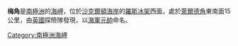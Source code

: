 '''梅角'''是[[南極洲|南極洲]]的[[海岬|海岬]]，位於[[沙克爾頓海岸|沙克爾頓海岸]]的[[羅斯冰架|羅斯冰架]]西面，處於[[萊爾德角|萊爾德角]]東南面15公里，由[[英國|英國]]探險隊發現，以[[海軍元帥_(皇家海軍)|海軍元帥]]命名。

{{coord|81|50|S|162|50|E|source:GNIS|display=title}}

{{DEFAULTSORT:Cape May}}
[[Category:南極洲海岬|Category:南極洲海岬]]


{{ShackletonCoast-geo-stub}}